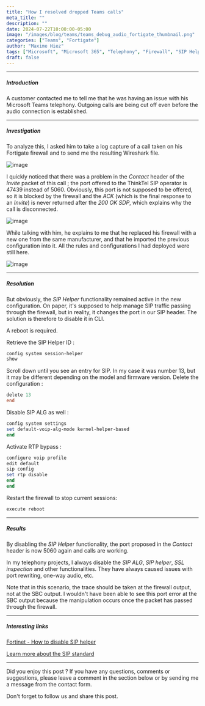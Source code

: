```yaml
---
title: "How I resolved dropped Teams calls"
meta_title: ""
description: ""
date: 2024-07-22T10:00:00-05:00
image: "/images/blog/teams/teams_debug_audio_fortigate_thumbnail.png"
categories: ["Teams", "Fortigate"]
author: "Maxime Hiez"
tags: ["Microsoft", "Microsoft 365", "Telephony", "Firewall", "SIP Helper", "SIP ALG", "No audio", "Wireshark", "Logs", "Direct Routing"]
draft: false
---
```

---

##### Introduction
A customer contacted me to tell me that he was having an issue with his Microsoft Teams telephony. Outgoing calls are being cut off even before the audio connection is established.

---

##### Investigation
To analyze this, I asked him to take a log capture of a call taken on his Fortigate firewall and to send me the resulting Wireshark file.

![image](/images/blog/teams/teams_debug_audio_fortigate_001.png)

I quickly noticed that there was a problem in the *Contact* header of the *Invite* packet of this call ; the port offered to the ThinkTel SIP operator is 47439 instead of 5060. Obviously, this port is not supposed to be offered, so it is blocked by the firewall and the *ACK* (which is the final response to an *Invite*) is never returned after the *200 OK SDP*, which explains why the call is disconnected.

![image](/images/blog/teams/teams_debug_audio_fortigate_002.png)

While talking with him, he explains to me that he replaced his firewall with a new one from the same manufacturer, and that he imported the previous configuration into it. All the rules and configurations I had deployed were still here.

![image](/images/blog/teams/teams_debug_audio_fortigate_003.png)

---

##### Resolution
But obviously, the *SIP Helper* functionality remained active in the new configuration. On paper, it's supposed to help manage SIP traffic passing through the firewall, but in reality, it changes the port in our SIP header. The solution is therefore to disable it in CLI.

<Notice type="warning">A reboot is required.</Notice>

Retrieve the SIP Helper ID :
```powershell
config system session-helper
show
```

Scroll down until you see an entry for SIP. In my case it was number 13, but it may be different depending on the model and firmware version. Delete the configuration :
```powershell
delete 13
end
```

Disable SIP ALG as well :
```powershell
config system settings
set default-voip-alg-mode kernel-helper-based
end
```

Activate RTP bypass :
```powershell
configure voip profile
edit default
sip config
set rtp disable
end
end
```

Restart the firewall to stop current sessions:
```powershell
execute reboot
```

---

##### Results
By disabling the *SIP Helper* functionality, the port proposed in the *Contact* header is now 5060 again and calls are working.

In my telephony projects, I always disable the *SIP ALG*, *SIP helper*, *SSL inspection* and other functionalities. They have always caused issues with port rewriting, one-way audio, etc.

Note that in this scenario, the trace should be taken at the firewall output, not at the SBC output. I wouldn't have been able to see this port error at the SBC output because the manipulation occurs once the packet has passed through the firewall.

---

##### Interesting links
[Fortinet - How to disable SIP helper](https://community.fortinet.com/t5/FortiGate/Technical-Tip-Disabling-VoIP-Inspection/ta-p/194131)

[Learn more about the SIP standard](https://www.ietf.org/rfc/rfc3261.txt)

---


Did you enjoy this post ? If you have any questions, comments or suggestions, please leave a comment in the section below or by sending me a message from the contact form.

Don't forget to follow us and share this post.